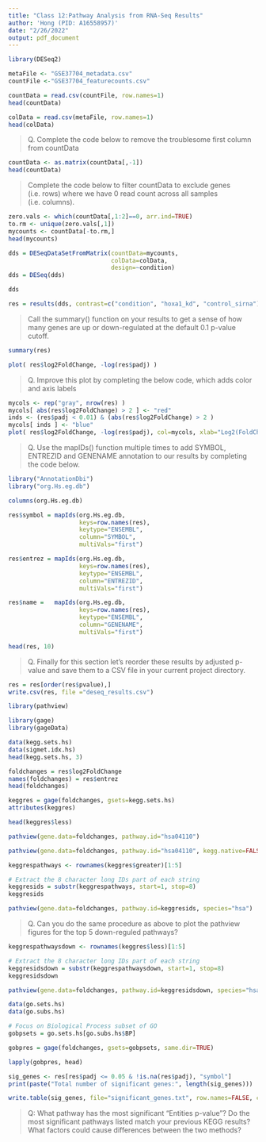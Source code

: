 ```yaml
---
title: "Class 12:Pathway Analysis from RNA-Seq Results"
author: 'Hong (PID: A16558957)'
date: "2/26/2022"
output: pdf_document
---
```


```r
library(DESeq2)
```


```r
metaFile <- "GSE37704_metadata.csv"
countFile <-"GSE37704_featurecounts.csv"
```

```r
countData = read.csv(countFile, row.names=1)
head(countData)
```

```r
colData = read.csv(metaFile, row.names=1)
head(colData)
```

>Q. Complete the code below to remove the troublesome first column from countData

```r
countData <- as.matrix(countData[,-1])
head(countData)
```

> Complete the code below to filter countData to exclude genes (i.e. rows) where we have 0 read count across all samples (i.e. columns).

```r
zero.vals <- which(countData[,1:2]==0, arr.ind=TRUE) 
to.rm <- unique(zero.vals[,1])
mycounts <- countData[-to.rm,]
head(mycounts)
```

```r
dds = DESeqDataSetFromMatrix(countData=mycounts,
                             colData=colData,
                             design=~condition)
dds = DESeq(dds)

dds
```

```r
res = results(dds, contrast=c("condition", "hoxa1_kd", "control_sirna"))
```

>Call the summary() function on your results to get a sense of how many genes are up or down-regulated at the default 0.1 p-value cutoff.

```r
summary(res)
```

```r
plot( res$log2FoldChange, -log(res$padj) )
```

>Q. Improve this plot by completing the below code, which adds color and axis labels

```r
mycols <- rep("gray", nrow(res) )
mycols[ abs(res$log2FoldChange) > 2 ] <- "red"
inds <- (res$padj < 0.01) & (abs(res$log2FoldChange) > 2 )
mycols[ inds ] <- "blue"
plot( res$log2FoldChange, -log(res$padj), col=mycols, xlab="Log2(FoldChange)", ylab="-Log(P-value)" )
```

>Q. Use the mapIDs() function multiple times to add SYMBOL, ENTREZID and GENENAME annotation to our results by completing the code below.

```r
library("AnnotationDbi")
library("org.Hs.eg.db")

columns(org.Hs.eg.db)
```

```r
res$symbol = mapIds(org.Hs.eg.db,
                    keys=row.names(res), 
                    keytype="ENSEMBL",
                    column="SYMBOL",
                    multiVals="first")

res$entrez = mapIds(org.Hs.eg.db,
                    keys=row.names(res),
                    keytype="ENSEMBL",
                    column="ENTREZID",
                    multiVals="first")

res$name =   mapIds(org.Hs.eg.db,
                    keys=row.names(res),
                    keytype="ENSEMBL",
                    column="GENENAME",
                    multiVals="first")

head(res, 10)
```

>Q. Finally for this section let's reorder these results by adjusted p-value and save them to a CSV file in your current project directory.

```r
res = res[order(res$pvalue),]
write.csv(res, file ="deseq_results.csv")
```



```r
library(pathview)
```

```r
library(gage)
library(gageData)

data(kegg.sets.hs)
data(sigmet.idx.hs)
head(kegg.sets.hs, 3)
```

```r
foldchanges = res$log2FoldChange
names(foldchanges) = res$entrez
head(foldchanges)
```

```r
keggres = gage(foldchanges, gsets=kegg.sets.hs)
attributes(keggres)
```

```r
head(keggres$less)
```

```r
pathview(gene.data=foldchanges, pathway.id="hsa04110")
```

```r
pathview(gene.data=foldchanges, pathway.id="hsa04110", kegg.native=FALSE)
```

```r
keggrespathways <- rownames(keggres$greater)[1:5]

# Extract the 8 character long IDs part of each string
keggresids = substr(keggrespathways, start=1, stop=8)
keggresids
```

```r
pathview(gene.data=foldchanges, pathway.id=keggresids, species="hsa")
```

>Q. Can you do the same procedure as above to plot the pathview figures for the top 5 down-reguled pathways?

```r
keggrespathwaysdown <- rownames(keggres$less)[1:5]

# Extract the 8 character long IDs part of each string
keggresidsdown = substr(keggrespathwaysdown, start=1, stop=8)
keggresidsdown

pathview(gene.data=foldchanges, pathway.id=keggresidsdown, species="hsa")
```

```r
data(go.sets.hs)
data(go.subs.hs)

# Focus on Biological Process subset of GO
gobpsets = go.sets.hs[go.subs.hs$BP]

gobpres = gage(foldchanges, gsets=gobpsets, same.dir=TRUE)

lapply(gobpres, head)
```

```r
sig_genes <- res[res$padj <= 0.05 & !is.na(res$padj), "symbol"]
print(paste("Total number of significant genes:", length(sig_genes)))
```

```r
write.table(sig_genes, file="significant_genes.txt", row.names=FALSE, col.names=FALSE, quote=FALSE)
```

>Q: What pathway has the most significant “Entities p-value”? Do the most significant pathways listed match your previous KEGG results? What factors could cause differences between the two methods?


